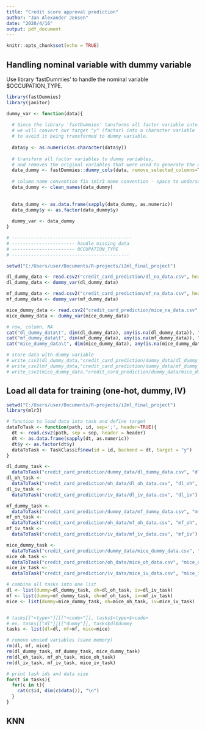 ```yaml
---
title: "Credit score approval prediction"
author: "Jan Alexander Jensen"
date: "2020/4/16"
output: pdf_document
---
```


```r
knitr::opts_chunk$set(echo = TRUE)
```

## Handling nominal variable with dummy variable

Use library 'fastDummies' to handle the nominal variable $OCCUPATION_TYPE.

```r
library(fastDummies)
library(janitor)

dummy_var <- function(data){
  
  # Since the library 'fastDummies' tansforms all factor variable into dummy variables,
  # we will convert our target "y" (factor) into a character variable
  # to avoid it being transformed to dummy variable.
  
  data$y <- as.numeric(as.character(data$y)) 
  
  # transform all factor variables to dummy variables, 
  # and removes the original variables that were used to generate the dummy variables.
  data_dummy <- fastDummies::dummy_cols(data, remove_selected_columns=TRUE) 
  
  # column name convention fix (mlr3 name convention - space to underscore)
  data_dummy <- clean_names(data_dummy)
  
  
  data_dummy <- as.data.frame(sapply(data_dummy, as.numeric))
  data_dummy$y <- as.factor(data_dummy$y)
  
  dummy_var <- data_dummy
}

# --------------------------------------------
# ----------------------- handle missing data
# ----------------------- OCCUPATION_TYPE
# -------------------------------------------

setwd("C:/Users/user/Documents/R-projects/i2ml_final_project")

dl_dummy_data <- read.csv2("credit_card_prediction/dl_na_data.csv", header = TRUE)
dl_dummy_data <- dummy_var(dl_dummy_data)

mf_dummy_data <- read.csv2("credit_card_prediction/mf_na_data.csv", header = TRUE)
mf_dummy_data <- dummy_var(mf_dummy_data)

mice_dummy_data <- read.csv2("credit_card_prediction/mice_na_data.csv", header = TRUE)
mice_dummy_data <- dummy_var(mice_dummy_data)

# row, column, NA
cat("dl_dummy_data\t", dim(dl_dummy_data), any(is.na(dl_dummy_data)), "\n")
cat("mf_dummy_data\t", dim(mf_dummy_data), any(is.na(mf_dummy_data)), "\n")
cat("mice_dummy_data\t", dim(mice_dummy_data), any(is.na(mice_dummy_data)), "\n")

# store data with dummy variable 
# write_csv2(dl_dummy_data,"credit_card_prediction/dummy_data/dl_dummy_data.csv")
# write_csv2(mf_dummy_data,"credit_card_prediction/dummy_data/mf_dummy_data.csv")
# write_csv2(mice_dummy_data,"credit_card_prediction/dummy_data/mice_dummy_data.csv")


```

## Load all data for training (one-hot, dummy, IV)

```r
setwd("C:/Users/user/Documents/R-projects/i2ml_final_project")
library(mlr3)

# function to load data into task and define target
dataToTask <- function(path, id, sep=';', header=TRUE){
  dt <- read.csv2(path, sep = sep, header = header)
  dt <- as.data.frame(sapply(dt, as.numeric))
  dt$y <- as.factor(dt$y)
  dataToTask <- TaskClassif$new(id = id, backend = dt, target = "y")
}

dl_dummy_task <- 
  dataToTask("credit_card_prediction/dummy_data/dl_dummy_data.csv", "dl_dummy")
dl_oh_task <- 
  dataToTask("credit_card_prediction/oh_data/dl_oh_data.csv", "dl_oh", sep = ',')
dl_iv_task <- 
  dataToTask("credit_card_prediction/iv_data/dl_iv_data.csv", "dl_iv")

mf_dummy_task <- 
  dataToTask("credit_card_prediction/dummy_data/mf_dummy_data.csv", "mf_dummy")
mf_oh_task <- 
  dataToTask("credit_card_prediction/oh_data/mf_oh_data.csv", "mf_oh", sep = ',')
mf_iv_task <- 
  dataToTask("credit_card_prediction/iv_data/mf_iv_data.csv", "mf_iv")

mice_dummy_task <- 
  dataToTask("credit_card_prediction/dummy_data/mice_dummy_data.csv", "mice_dummy")
mice_oh_task <- 
  dataToTask("credit_card_prediction/oh_data/mice_oh_data.csv", "mice_oh", sep = ',')
mice_iv_task <- 
  dataToTask("credit_card_prediction/iv_data/mice_iv_data.csv", "mice_iv")

# combine all tasks into one list
dl <- list(dummy=dl_dummy_task, oh=dl_oh_task, iv=dl_iv_task)
mf <- list(dummy=mf_dummy_task, oh=mf_oh_task, iv=mf_iv_task)
mice <- list(dummy=mice_dummy_task, oh=mice_oh_task, iv=mice_iv_task)


# tasks[["<type>"]][["<code>"]], tasks$<type>$<code>
# ex. tasks[["dl"]][["dummy"]], tasks$dl$dummy
tasks <- list(dl=dl, mf=mf, mice=mice)

# remove unused variables (save memory)
rm(dl, mf, mice)
rm(dl_dummy_task, mf_dummy_task, mice_dummy_task)
rm(dl_oh_task, mf_oh_task, mice_oh_task)
rm(dl_iv_task, mf_iv_task, mice_iv_task)

# print task ids and data size
for(t in tasks){
  for(c in t){
    cat(c$id, dim(c$data()), "\n")
  }
}

```

## KNN



```r

```

